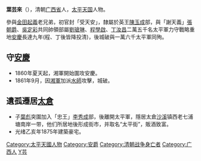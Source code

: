'''葉芸來'''（{{bd|19世纪|?|1861年||catIdx=Q}}），清朝[[廣西省_(清朝)|广西省]]人，[[太平天国|太平天国]]人物。

參與[[金田起義|金田起義]]老兄弟，初官封「受天安」，隸屬於英王[[陳玉成|陳玉成]]部，與「謝天義」[[張朝爵|張朝爵]]、[[吳定彩|吳定彩]]共同帥領部屬[[劉瑲琳|劉瑲琳]]、[[程學啟|程學啟]]、[[丁汝昌|丁汝昌]]二萬五千名太平軍力守戰略重地[[安慶|安慶]]長達九年(程、丁後皆降投清)，後城破與一萬六千太平軍同殉。
==守[[安慶|安慶]]==
*1860年夏天起，湘軍開始圍攻安慶。
*1861年9月，因[[湘軍|湘軍]]加派[[水師|水師]]攻擊，城破。

==遺孤遷居[[太倉|太倉]]==
*子[[葉彪|葉彪]]突圍加入「忠王」[[李秀成|李秀成]]部，後離開太平軍，隱居太倉[[沙溪|沙溪]]镇西老七浦塘南岸一带，他们所居地後形成街市，并取名“太平街”，販酒致富。
*光绪乙亥年1875年建築豪宅。

{{DEFAULTSORT:Y}}
[[Category:太平天國人物|Category:太平天國人物]]
[[Category:安爵|Category:安爵]]
[[Category:清朝战争身亡者|Category:清朝战争身亡者]]
[[Category:广西人|Category:广西人]]
[[Category:葉姓|Y芸]]